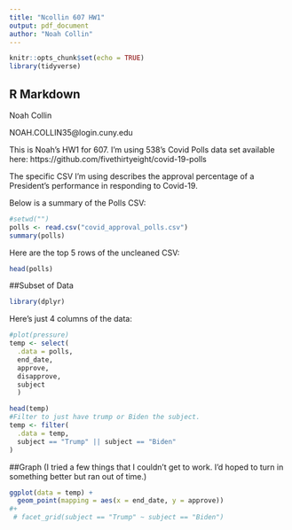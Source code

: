 ---
title: "Ncollin 607 HW1"
output: pdf_document
author: "Noah Collin"
---

```{r setup, include=FALSE}
knitr::opts_chunk$set(echo = TRUE)
library(tidyverse)
```

## R Markdown

Noah Collin

NOAH.COLLIN35@login.cuny.edu

This is Noah's HW1 for 607.  I'm using 538's Covid Polls data set available here: https://github.com/fivethirtyeight/covid-19-polls

The specific CSV I'm using describes the approval percentage of a President's performance in responding to Covid-19.


Below is a summary of the Polls CSV:
```{r}

#setwd("")
polls <- read.csv("covid_approval_polls.csv")
summary(polls)
```


Here are the top 5 rows of the uncleaned CSV:
```{r polls}

head(polls)
```
##Subset of Data
```{r polls2}
library(dplyr)
```
Here's just 4 columns of the data:

```{r pressure, echo=FALSE}
#plot(pressure)
temp <- select(
  .data = polls,
  end_date,
  approve,
  disapprove,
  subject
  )

head(temp)
#Filter to just have trump or Biden the subject.
temp <- filter(
  .data = temp,
  subject == "Trump" || subject == "Biden"
)


```

##Graph (I tried a few things that I couldn't get to work.  I'd hoped to turn in something better but ran out of time.)
```{r pollsGraph, ECHO = F}
ggplot(data = temp) + 
  geom_point(mapping = aes(x = end_date, y = approve)) 
#+ 
 # facet_grid(subject == "Trump" ~ subject == "Biden")

```
